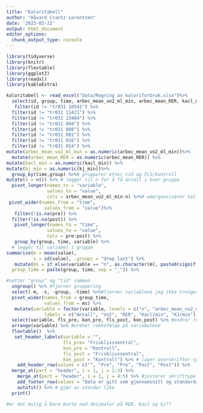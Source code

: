 ```yaml
---
title: "Kaloritabell"
author: "Håvard Crantz Lorentzen"
date: '2023-02-22'
output: html_document
editor_options: 
  chunk_output_type: console
---
```

```r
library(tidyverse)
library(knitr)
library(flextable)
library(ggplot2)
library(readxl)
library(kableExtra)

kaloritabell <- read_excel("data/Regning av kaloriforbruk.xlsx")%>%
  select(id, group, time, arbec_mean_vo2_ml_min, arbec_mean_RER, kacl_min, kj_min) %>%
   filter(id != "tr031 10541") %>%
  filter(id != "tr031 11421") %>%
  filter(id != "tr031 13404") %>%
  filter(id != "tr031 004") %>%
  filter(id != "tr031 008") %>%
  filter(id != "tr031 001") %>%
  filter(id != "tr031 016") %>%
  filter(id != "tr031 014") %>%
mutate(arbec_mean_vo2_ml_min = as.numeric(arbec_mean_vo2_ml_min))%>%
  mutate(arbec_mean_RER = as.numeric(arbec_mean_RER)) %>%
mutate(kacl_min = as.numeric(kacl_min)) %>%
mutate(kj_min = as.numeric(kj_min))%>%
  group_by(time,group) %>%# grupperer etter tid og FLS/kontroll
mutate(n = n()) %>% # legger til n for å få antall i hver gruppe
  pivot_longer(names_to = "variable", 
               values_to = "value",
               cols = arbec_mean_vo2_ml_min:n) %>%# omorgansiserer tallene for å få verdier nedover
 pivot_wider(names_from = "time",
              values_from = "value")%>%
   filter(!is.na(pre)) %>%
  filter(!is.na(post)) %>%
   pivot_longer(names_to = "time", 
               values_to = "value",
               cols = pre:post) %>%
   group_by(group, time, variable) %>% 
  # legger til variabel i gruppe
summarise(m = mean(value),
          s = sd(value), .groups = "drop_last") %>%
   mutate(ms = if_else(variable == "n", as.character(m), paste0(signif(m, 5),  " (", signif(s, 2), ")")), # setter gjennomsnitt og standardavvik (i parentes) sammen og justerer antall desimaler
  group_time = paste(group, time, sep = "_")) %>%

#setter "group" og "tid" sammen
  ungroup() %>% #fjerner gruppering
  select(-m, -s, -group, -time) %>%#fjerner variablene jeg ikke trenger lenger
  pivot_wider(names_from = group_time, 
              values_from = ms) %>%
   mutate(variable = factor(variable, levels = c("n", "arbec_mean_vo2_ml_min", "arbec_mean_RER", "kacl_min", "kj_min"), 
              labels = c("Antall", "Vo2", "RER", "Kacl/min", "KJ/min"))) %>% # ordner rekkefølge og norske navn
  select(variable, fls_pre, kon_pre, fls_post, kon_post) %>% #endrer rekkefølge på gruppene
  arrange(variable) %>% #ordner rekkefølge på variabelene 
  flextable()  %>%
   set_header_labels(variable = "",
                     fls_pre= "Frisklivssentral", 
                     kon_pre = "Kontroll",
                     fls_post = "Frisklivssentral", 
                     kon_post = "Kontroll") %>% # lager overskrifter spesifisert for hver kollonne 
    add_header_row(values = c("", "Pre", "Pre", "Post", "Post")) %>%
  merge_at(part = "header", i = 1, j = 2:3) %>%
    merge_at(part = "header", i = 1, j = 4:5) %>% #justerer skrifttype
    add_footer_row(values = "Data er gitt som gjennomsnitt og standardavvik.", colwidths = 5) %>% #legger til fornote
    autofit() %>% # gjør av stander like
  print()

#er det mulig å bare korte ned desimaler på RER, Kacl og kj??



```